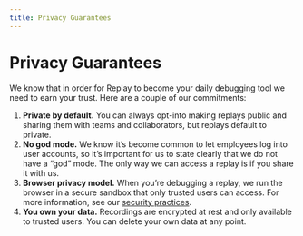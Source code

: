 ```yaml
---
title: Privacy Guarantees
---
```

# Privacy Guarantees

We know that in order for Replay to become your daily debugging tool we need to earn your trust. Here are a couple of our commitments:

1. **Private by default.** You can always opt-into making replays public and sharing them with teams and collaborators, but replays default to private.
2. **No god mode.** We know it’s become common to let employees log into user accounts, so it’s important for us to state clearly that we do not have a “god” mode.  The only way we can access a replay is if you share it with us. 
3. **Browser privacy model.** When you’re debugging a replay, we run the browser in a secure sandbox that only trusted users can access. For more information, see our [security practices](/resources/security-practices).
4. **You own your data.** Recordings are encrypted at rest and only available to trusted users. You can delete your own data at any point.